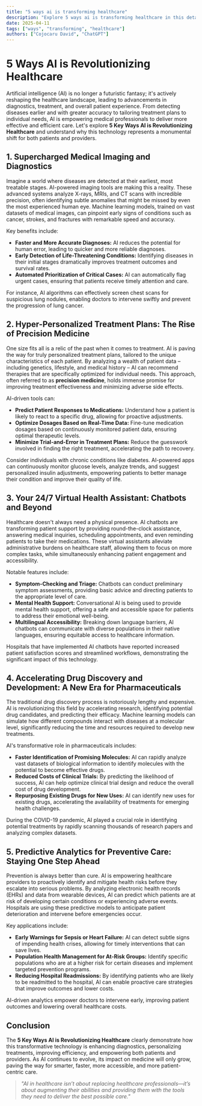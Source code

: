 ```yaml
---
title: "5 ways ai is transforming healthcare"
description: "Explore 5 ways ai is transforming healthcare in this detailed guide, offering insights, strategies, and practical tips to enhance your understanding and application of the topic."
date: 2025-04-11
tags: ["ways", "transforming", "healthcare"]
authors: ["Cojocaru David", "ChatGPT"]
---
```


# 5 Ways AI is Revolutionizing Healthcare

Artificial intelligence (AI) is no longer a futuristic fantasy; it's actively reshaping the healthcare landscape, leading to advancements in diagnostics, treatment, and overall patient experience. From detecting diseases earlier and with greater accuracy to tailoring treatment plans to individual needs, AI is empowering medical professionals to deliver more effective and efficient care. Let's explore **5 Key Ways AI is Revolutionizing Healthcare** and understand why this technology represents a monumental shift for both patients and providers.

## 1. Supercharged Medical Imaging and Diagnostics

Imagine a world where diseases are detected at their earliest, most treatable stages. AI-powered imaging tools are making this a reality. These advanced systems analyze X-rays, MRIs, and CT scans with incredible precision, often identifying subtle anomalies that might be missed by even the most experienced human eye. Machine learning models, trained on vast datasets of medical images, can pinpoint early signs of conditions such as cancer, strokes, and fractures with remarkable speed and accuracy.

Key benefits include:

- **Faster and More Accurate Diagnoses:** AI reduces the potential for human error, leading to quicker and more reliable diagnoses.
- **Early Detection of Life-Threatening Conditions:** Identifying diseases in their initial stages dramatically improves treatment outcomes and survival rates.
- **Automated Prioritization of Critical Cases:** AI can automatically flag urgent cases, ensuring that patients receive timely attention and care.

For instance, AI algorithms can effectively screen chest scans for suspicious lung nodules, enabling doctors to intervene swiftly and prevent the progression of lung cancer.

## 2. Hyper-Personalized Treatment Plans: The Rise of Precision Medicine

One size fits all is a relic of the past when it comes to treatment. AI is paving the way for truly personalized treatment plans, tailored to the unique characteristics of each patient. By analyzing a wealth of patient data – including genetics, lifestyle, and medical history – AI can recommend therapies that are specifically optimized for individual needs. This approach, often referred to as **precision medicine**, holds immense promise for improving treatment effectiveness and minimizing adverse side effects.

AI-driven tools can:

- **Predict Patient Responses to Medications:** Understand how a patient is likely to react to a specific drug, allowing for proactive adjustments.
- **Optimize Dosages Based on Real-Time Data:** Fine-tune medication dosages based on continuously monitored patient data, ensuring optimal therapeutic levels.
- **Minimize Trial-and-Error in Treatment Plans:** Reduce the guesswork involved in finding the right treatment, accelerating the path to recovery.

Consider individuals with chronic conditions like diabetes. AI-powered apps can continuously monitor glucose levels, analyze trends, and suggest personalized insulin adjustments, empowering patients to better manage their condition and improve their quality of life.

## 3. Your 24/7 Virtual Health Assistant: Chatbots and Beyond

Healthcare doesn't always need a physical presence. AI chatbots are transforming patient support by providing round-the-clock assistance, answering medical inquiries, scheduling appointments, and even reminding patients to take their medications. These virtual assistants alleviate administrative burdens on healthcare staff, allowing them to focus on more complex tasks, while simultaneously enhancing patient engagement and accessibility.

Notable features include:

- **Symptom-Checking and Triage:** Chatbots can conduct preliminary symptom assessments, providing basic advice and directing patients to the appropriate level of care.
- **Mental Health Support:** Conversational AI is being used to provide mental health support, offering a safe and accessible space for patients to address their emotional well-being.
- **Multilingual Accessibility:** Breaking down language barriers, AI chatbots can communicate with diverse populations in their native languages, ensuring equitable access to healthcare information.

Hospitals that have implemented AI chatbots have reported increased patient satisfaction scores and streamlined workflows, demonstrating the significant impact of this technology.

## 4. Accelerating Drug Discovery and Development: A New Era for Pharmaceuticals

The traditional drug discovery process is notoriously lengthy and expensive. AI is revolutionizing this field by accelerating research, identifying potential drug candidates, and predicting their efficacy. Machine learning models can simulate how different compounds interact with diseases at a molecular level, significantly reducing the time and resources required to develop new treatments.

AI's transformative role in pharmaceuticals includes:

- **Faster Identification of Promising Molecules:** AI can rapidly analyze vast datasets of biological information to identify molecules with the potential to become effective drugs.
- **Reduced Costs of Clinical Trials:** By predicting the likelihood of success, AI can help optimize clinical trial design and reduce the overall cost of drug development.
- **Repurposing Existing Drugs for New Uses:** AI can identify new uses for existing drugs, accelerating the availability of treatments for emerging health challenges.

During the COVID-19 pandemic, AI played a crucial role in identifying potential treatments by rapidly scanning thousands of research papers and analyzing complex datasets.

## 5. Predictive Analytics for Preventive Care: Staying One Step Ahead

Prevention is always better than cure. AI is empowering healthcare providers to proactively identify and mitigate health risks before they escalate into serious problems. By analyzing electronic health records (EHRs) and data from wearable devices, AI can predict which patients are at risk of developing certain conditions or experiencing adverse events. Hospitals are using these predictive models to anticipate patient deterioration and intervene before emergencies occur.

Key applications include:

- **Early Warnings for Sepsis or Heart Failure:** AI can detect subtle signs of impending health crises, allowing for timely interventions that can save lives.
- **Population Health Management for At-Risk Groups:** Identify specific populations who are at a higher risk for certain diseases and implement targeted prevention programs.
- **Reducing Hospital Readmissions:** By identifying patients who are likely to be readmitted to the hospital, AI can enable proactive care strategies that improve outcomes and lower costs.

AI-driven analytics empower doctors to intervene early, improving patient outcomes and lowering overall healthcare costs.

## Conclusion

The **5 Key Ways AI is Revolutionizing Healthcare** clearly demonstrate how this transformative technology is enhancing diagnostics, personalizing treatments, improving efficiency, and empowering both patients and providers. As AI continues to evolve, its impact on medicine will only grow, paving the way for smarter, faster, more accessible, and more patient-centric care.

> _"AI in healthcare isn’t about replacing healthcare professionals—it’s about augmenting their abilities and providing them with the tools they need to deliver the best possible care."_
